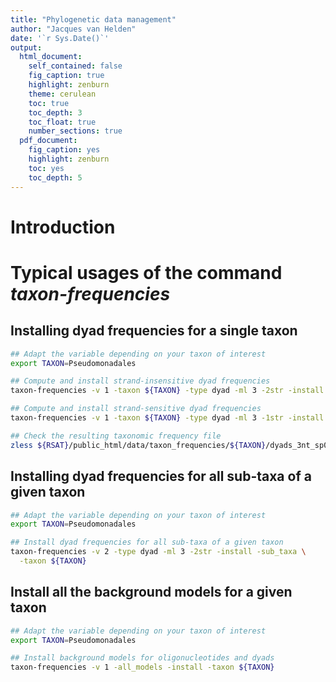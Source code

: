 ```yaml
---
title: "Phylogenetic data management"
author: "Jacques van Helden"
date: '`r Sys.Date()`'
output:
  html_document:
    self_contained: false
    fig_caption: true
    highlight: zenburn
    theme: cerulean
    toc: true
    toc_depth: 3
    toc_float: true
    number_sections: true
  pdf_document:
    fig_caption: yes
    highlight: zenburn
    toc: yes
    toc_depth: 5
---
```



# Introduction


# Typical usages of the command *taxon-frequencies*

## Installing dyad frequencies for a single taxon


```bash
## Adapt the variable depending on your taxon of interest
export TAXON=Pseudomonadales

## Compute and install strand-insensitive dyad frequencies
taxon-frequencies -v 1 -taxon ${TAXON} -type dyad -ml 3 -2str -install

## Compute and install strand-sensitive dyad frequencies
taxon-frequencies -v 1 -taxon ${TAXON} -type dyad -ml 3 -1str -install

## Check the resulting taxonomic frequency file
zless ${RSAT}/public_html/data/taxon_frequencies/${TAXON}/dyads_3nt_sp0-20_upstream-noorf_${TAXON}-noov-1str.freq.gz

```


## Installing dyad frequencies for all sub-taxa of a given taxon

```bash
## Adapt the variable depending on your taxon of interest
export TAXON=Pseudomonadales

## Install dyad frequencies for all sub-taxa of a given taxon
taxon-frequencies -v 2 -type dyad -ml 3 -2str -install -sub_taxa \
  -taxon ${TAXON}

```

## Install all the background models for a given taxon

```bash
## Adapt the variable depending on your taxon of interest
export TAXON=Pseudomonadales

## Install background models for oligonucleotides and dyads
taxon-frequencies -v 1 -all_models -install -taxon ${TAXON}
```



